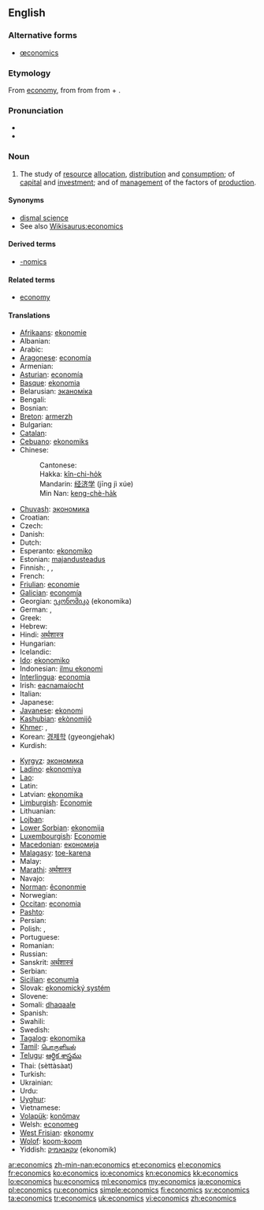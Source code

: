 ==English==
{{wikipedia}}

===Alternative forms===
* [[œconomics]] {{qualifier|archaic}}

===Etymology===
From [[economy]], from {{etyl|la|en}} {{term|oeconomia|lang=la}} from {{etyl|grc|en}} {{term|οἰκονομία||management of a household, administration|tr=oikonomia|lang=grc|sc=polytonic}} from {{term|οἶκος||house|tr=oikos|lang=grc|sc=polytonic}} + {{term|νόμος||law|tr=nomos|lang=grc|sc=polytonic}}.

===Pronunciation===
* {{audio|En-us-economics.ogg|Audio (US)}}
* {{audio|En-uk-economics.ogg|Audio (UK)}}

===Noun===
{{en-noun|-}}

# {{context|Social sciences}} The study of [[resource]] [[allocation]], [[distribution]] and [[consumption]]; of [[capital]] and [[investment]]; and of [[management]] of the factors of [[production]].

====Synonyms====
* [[dismal science]]
* See also [[Wikisaurus:economics]]

====Derived terms====
* [[-nomics]]

====Related terms====
* [[economy]]

====Translations====
{{trans-top|study}}
* [[Afrikaans]]: [[ekonomie]]
* Albanian: {{t-|sq|ekonomia|xs=Albanian}}
* Arabic: {{Arab|[[اقتصاد]]}} {{IPAchar|(iqtiṣād)}} {{m}}
* [[Aragonese]]: [[economía]] {{f}}
* Armenian: {{t-|hy|տնտեսագիտություն|tr=tntesagitut'yun}}
* [[Asturian]]: [[economía]] {{f}}
* [[Basque]]: [[ekonomia]]
* Belarusian: [[эканоміка]] {{f}}
* Bengali: {{t+|bn|অর্থনীতি|sc=Beng|xs=Bengali}}
* Bosnian: {{t+|bs|ekonomija|f}}
* [[Breton]]: [[armerzh]]
* Bulgarian: {{t|bg|икономика|f}}
* [[Catalan]]: {{t+|ca|economia|f}}
* [[Cebuano]]: [[ekonomiks]]
* Chinese:
*: Cantonese: {{tø|yue|經濟學|tr=ging1 zai3 hok6|sc=Hani|xs=Cantonese}}
*: Hakka: [[kîn-chi-ho̍k]]
*: Mandarin: [[经济学]] (jīng jì xúe)
*: Min Nan: [[keng-chè-ha̍k]]
* [[Chuvash]]: [[экономика]]
* Croatian: {{t-|hr|ekonomija|f}}
* Czech: {{t-|cs|ekonomie|f}}
* Danish: {{t-|da|økonomi}}
* Dutch: {{t+|nl|economie|f}}
* Esperanto: [[ekonomiko]]
* Estonian: [[majandusteadus]]
* Finnish: {{t-|fi|taloustiede}}, {{t-|fi|ekonomia}}, {{t|fi|kansantaloustiede}}
* French: {{t+|fr|économie|f}}
* [[Friulian]]: [[economie]] {{f}}
* [[Galician]]: [[economía]] {{f}}
* Georgian: [[ეკონომიკა]] (ekonomika)
* German: {{t+|de|Ökonomie|f}}, {{t+|de|Wirtschaftswissenschaft|f}}
* Greek: {{t+|el|οικονομικά|n|p}}
* Hebrew: {{t+|he|כלכלה|f}}
* Hindi: [[अर्थशास्त्र]]
* Hungarian: {{t+|hu|közgazdaságtan}}
* Icelandic: {{t|is|hagfræði}}
* [[Ido]]: [[ekonomiko]]
* Indonesian: [[ilmu ekonomi]]
* [[Interlingua]]: [[economia]]
* Irish: [[eacnamaíocht]]
* Italian: {{t+|it|economia|f}}
* Japanese: {{t+|ja|経済学|tr=keizai-gaku}}
* [[Javanese]]: [[ekonomi]]
* [[Kashubian]]: [[ekònomijô]]
* [[Khmer]]: {{Khmr|[[សេដ្ឋសាស្ត្រ]]}}, {{t|km|សេដ្ឋវិទ្យា|tr=sed dhak vi tyea|sc=Khmr}}
* Korean: [[경제학]] (gyeongjehak)
* Kurdish: {{t|ku|ئابووری|tr=aburi|sc=ku-Arab}}
{{trans-mid}}
* [[Kyrgyz]]: [[экономика]]
* [[Ladino]]: [[ekonomiya]] {{f}}
* [[Lao]]: {{t+|lo|ເສດຖະສາດ|sc=Laoo|xs=Lao}}
* Latin: {{t+|la|oeconomia|f}}
* Latvian: [[ekonomika]]
* [[Limburgish]]: [[Economie]]
* Lithuanian: {{t+|lt|ekonomika|xs=Lithuanian}}
* [[Lojban]]: {{t|jbo|dinske}}
* [[Lower Sorbian]]: [[ekonomija]] {{f}}
* [[Luxembourgish]]: [[Economie]]
* [[Macedonian]]: [[економија]] {{f}}
* [[Malagasy]]: [[toe-karena]]
* Malay: {{t-|ms|ekonomi|xs=Malay}}
* [[Marathi]]: [[अर्थशास्त्र]]
* Navajo: {{tø|nv|naʼiiniʼ naalkaah}}
* [[Norman]]: [[êcononmie]]
* Norwegian: {{t+|no|økonomi}}
* [[Occitan]]: [[economia]] {{f}}
* [[Pashto]]: {{ps-Arab|[[اقتصاد]]}}
* Persian: {{t-|fa|اقتصاد|tr=eqtesâd|xs=Persian}}
* Polish: {{t+|pl|ekonomia|f}}, {{t-|pl|ekonomika|f}}
* Portuguese: {{t+|pt|economia|f}}
* Romanian: {{t-|ro|economie}}
* Russian: {{t+|ru|экономика|f|tr=ekonómika}}
* Sanskrit: [[अर्थशास्त्रं]]
* Serbian: {{t-|sr|економија|f|sc=Cyrl}}
* [[Sicilian]]: [[econumìa]] {{f}}
* Slovak: [[ekonomický systém]] {{m}}
* Slovene: {{t+|sl|ekonomija|f}}
* Somali: [[dhaqaale]]
* Spanish: {{t+|es|economía|f}}
* Swahili: {{t+|sw|uchumi|xs=Swahili}}
* Swedish: {{t+|sv|ekonomi}}
* [[Tagalog]]: [[ekonomika]] {{f}}
* [[Tamil]]: [[பொருளியல்]]
* [[Telugu]]: [[ఆర్థిక శాస్త్రము]]
* Thai: {{Thai|[[เศรษฐศาสตร์]]}} (sèttàsàat)
* Turkish: {{t+|tr|iktisat}}
* Ukrainian: {{t+|uk|економіка|f|xs=Ukrainian}}
* Urdu: {{ur-Arab|[[معاشیات]]}}
* [[Uyghur]]: {{ug-Arab|[[ئىقتىسادشۇناسلىق]]}}
* Vietnamese: {{t+|vi|kinh tế học|xs=Vietnamese}}
* [[Volapük]]: [[konömav]]
* Welsh: [[economeg]]
* [[West Frisian]]: [[ekonomy]]
* [[Wolof]]: [[koom-koom]]
* Yiddish: [[עקאנאמיק]] (ekonomik)
{{trans-bottom}}

[[ar:economics]]
[[zh-min-nan:economics]]
[[et:economics]]
[[el:economics]]
[[fr:economics]]
[[ko:economics]]
[[io:economics]]
[[kn:economics]]
[[kk:economics]]
[[lo:economics]]
[[hu:economics]]
[[ml:economics]]
[[my:economics]]
[[ja:economics]]
[[pl:economics]]
[[ru:economics]]
[[simple:economics]]
[[fi:economics]]
[[sv:economics]]
[[ta:economics]]
[[tr:economics]]
[[uk:economics]]
[[vi:economics]]
[[zh:economics]]
